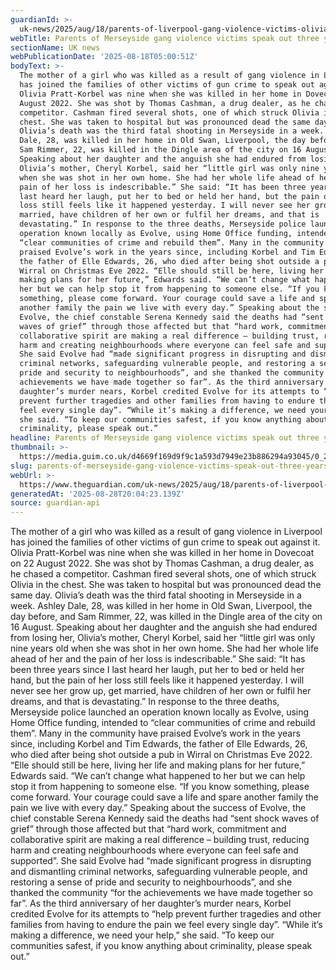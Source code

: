 ```yaml
---
guardianId: >-
  uk-news/2025/aug/18/parents-of-liverpool-gang-violence-victims-olivia-pratt-korbel-speak-out-three-years-on
webTitle: Parents of Merseyside gang violence victims speak out three years on
sectionName: UK news
webPublicationDate: '2025-08-18T05:00:51Z'
bodyText: >-
  The mother of a girl who was killed as a result of gang violence in Liverpool
  has joined the families of other victims of gun crime to speak out against it.
  Olivia Pratt-Korbel was nine when she was killed in her home in Dovecoat on 22
  August 2022. She was shot by Thomas Cashman, a drug dealer, as he chased a
  competitor. Cashman fired several shots, one of which struck Olivia in the
  chest. She was taken to hospital but was pronounced dead the same day.
  Olivia’s death was the third fatal shooting in Merseyside in a week. Ashley
  Dale, 28, was killed in her home in Old Swan, Liverpool, the day before, and
  Sam Rimmer, 22, was killed in the Dingle area of the city on 16 August.
  Speaking about her daughter and the anguish she had endured from losing her,
  Olivia’s mother, Cheryl Korbel, said her “little girl was only nine years old
  when she was shot in her own home. She had her whole life ahead of her and the
  pain of her loss is indescribable.” She said: “It has been three years since I
  last heard her laugh, put her to bed or held her hand, but the pain of her
  loss still feels like it happened yesterday. I will never see her grow up, get
  married, have children of her own or fulfil her dreams, and that is
  devastating.” In response to the three deaths, Merseyside police launched an
  operation known locally as Evolve, using Home Office funding, intended to
  “clear communities of crime and rebuild them”. Many in the community have
  praised Evolve’s work in the years since, including Korbel and Tim Edwards,
  the father of Elle Edwards, 26, who died after being shot outside a pub in
  Wirral on Christmas Eve 2022. “Elle should still be here, living her life and
  making plans for her future,” Edwards said. “We can’t change what happened to
  her but we can help stop it from happening to someone else. “If you know
  something, please come forward. Your courage could save a life and spare
  another family the pain we live with every day.” Speaking about the success of
  Evolve, the chief constable Serena Kennedy said the deaths had “sent shock
  waves of grief” through those affected but that “hard work, commitment and
  collaborative spirit are making a real difference – building trust, reducing
  harm and creating neighbourhoods where everyone can feel safe and supported”.
  She said Evolve had “made significant progress in disrupting and dismantling
  criminal networks, safeguarding vulnerable people, and restoring a sense of
  pride and security to neighbourhoods”, and she thanked the community “for the
  achievements we have made together so far”. As the third anniversary of her
  daughter’s murder nears, Korbel credited Evolve for its attempts to “help
  prevent further tragedies and other families from having to endure the pain we
  feel every single day”. “While it’s making a difference, we need your help,”
  she said. “To keep our communities safest, if you know anything about
  criminality, please speak out.”
headline: Parents of Merseyside gang violence victims speak out three years on
thumbnail: >-
  https://media.guim.co.uk/d4669f169d9f9c1a593d7949e23b886294a93045/0_2042_3525_2818/500.jpg
slug: parents-of-merseyside-gang-violence-victims-speak-out-three-years-on
webUrl: >-
  https://www.theguardian.com/uk-news/2025/aug/18/parents-of-liverpool-gang-violence-victims-olivia-pratt-korbel-speak-out-three-years-on
generatedAt: '2025-08-28T20:04:23.139Z'
source: guardian-api
---
```

The mother of a girl who was killed as a result of gang violence in Liverpool has joined the families of other victims of gun crime to speak out against it. Olivia Pratt-Korbel was nine when she was killed in her home in Dovecoat on 22 August 2022. She was shot by Thomas Cashman, a drug dealer, as he chased a competitor. Cashman fired several shots, one of which struck Olivia in the chest. She was taken to hospital but was pronounced dead the same day. Olivia’s death was the third fatal shooting in Merseyside in a week. Ashley Dale, 28, was killed in her home in Old Swan, Liverpool, the day before, and Sam Rimmer, 22, was killed in the Dingle area of the city on 16 August. Speaking about her daughter and the anguish she had endured from losing her, Olivia’s mother, Cheryl Korbel, said her “little girl was only nine years old when she was shot in her own home. She had her whole life ahead of her and the pain of her loss is indescribable.” She said: “It has been three years since I last heard her laugh, put her to bed or held her hand, but the pain of her loss still feels like it happened yesterday. I will never see her grow up, get married, have children of her own or fulfil her dreams, and that is devastating.” In response to the three deaths, Merseyside police launched an operation known locally as Evolve, using Home Office funding, intended to “clear communities of crime and rebuild them”. Many in the community have praised Evolve’s work in the years since, including Korbel and Tim Edwards, the father of Elle Edwards, 26, who died after being shot outside a pub in Wirral on Christmas Eve 2022. “Elle should still be here, living her life and making plans for her future,” Edwards said. “We can’t change what happened to her but we can help stop it from happening to someone else. “If you know something, please come forward. Your courage could save a life and spare another family the pain we live with every day.” Speaking about the success of Evolve, the chief constable Serena Kennedy said the deaths had “sent shock waves of grief” through those affected but that “hard work, commitment and collaborative spirit are making a real difference – building trust, reducing harm and creating neighbourhoods where everyone can feel safe and supported”. She said Evolve had “made significant progress in disrupting and dismantling criminal networks, safeguarding vulnerable people, and restoring a sense of pride and security to neighbourhoods”, and she thanked the community “for the achievements we have made together so far”. As the third anniversary of her daughter’s murder nears, Korbel credited Evolve for its attempts to “help prevent further tragedies and other families from having to endure the pain we feel every single day”. “While it’s making a difference, we need your help,” she said. “To keep our communities safest, if you know anything about criminality, please speak out.”
